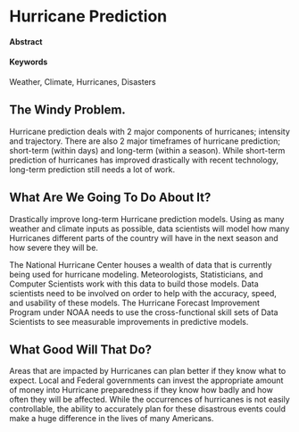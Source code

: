 # Hurricane Prediction

#### Abstract {-}



#### Keywords {-}

Weather, Climate, Hurricanes, Disasters

## The Windy Problem.

Hurricane prediction deals with 2 major components of hurricanes; intensity and trajectory. There are also 2 major timeframes of hurricane prediction; short-term (within days) and long-term (within a season). While short-term prediction of hurricanes has improved drastically with recent technology, long-term prediction still needs a lot of work.   


## What Are We Going To Do About It?

Drastically improve long-term Hurricane prediction models. Using as many weather and climate inputs as possible, data scientists will model how many Hurricanes different parts of the country will have in the next season and how severe they will be. 

The National Hurricane Center houses a wealth of data that is currently being used for hurricane modeling. Meteorologists, Statisticians, and Computer Scientists work with this data to build those models. Data scientists need to be involved on order to help with the accuracy, speed, and usability of these models. The Hurricane Forecast Improvement Program under NOAA needs to use the cross-functional skill sets of Data Scientists to see measurable improvements in predictive models.    


## What Good Will That Do?

Areas that are impacted by Hurricanes can plan better if they know what to expect. Local and Federal governments can invest the appropriate amount of money into Hurricane preparedness if they know how badly and how often they will be affected. While the occurrences of hurricanes is not easily controllable, the ability to accurately plan for these disastrous events could make a huge difference in the lives of many Americans.  
